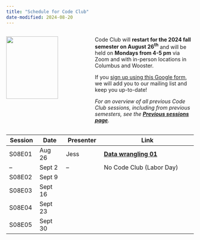 ```yaml
---
title: "Schedule for Code Club"
date-modified: 2024-08-20
---
```


::: columns

::: {.column width="45%"}
![](img/codeclub_logo.png){fig-align="center" width="80%"}
:::

::: {.column width="55%"}

Code Club will **restart for the 2024 fall semester on August 26^th^** and will be held
on **Mondays from 4-5 pm** via Zoom and with in-person locations in Columbus and Wooster.

If you [sign up using this Google form](https://forms.gle/eYkMvmJShrcANUrt5),
we will add you to our mailing list and keep you up-to-date!

_For an overview of all previous Code Club sessions, including from previous semesters,_
_see the **[Previous sessions page](/pages/previous.qmd)**._

:::
:::

| Session | Date   | Presenter | Link                      |
|---------|--------|-----------|---------------------------|
| S08E01  | Aug 26 | Jess      | [**Data wrangling 01**](/posts/S08E01_wrangling_01/) |
| --      | Sept 2 | --        | No Code Club (Labor Day) |
| S08E02  | Sept 9 |       |  |
| S08E03  | Sept 16 |       |  |
| S08E04  | Sept 23 |       |  |
| S08E05  | Sept 30 |       |  |